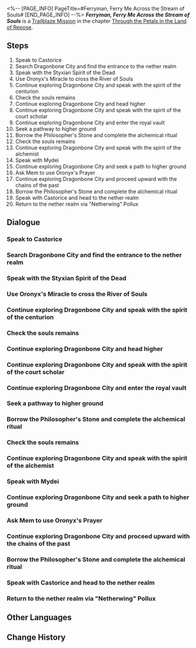 <%-- [PAGE_INFO]
PageTitle=#Ferryman, Ferry Me Across the Stream of Souls#
[END_PAGE_INFO] --%>
{{Stub|Dialogue.}}
{{Mission Infobox
|id            = 1040307
|title         = 
|image         = Mission Ferryman, Ferry Me Across the Stream of Souls.png{{subst:void|<!--$UPLOAD:<<SpriteOutput/Chronicle/1040307.png>-<Mission Ferryman, Ferry Me Across the Stream of Souls.png>-<Fate's Atlas Images>>-->}}
|type          = Trailblaze
|event_name    = 
|chapter       = Through the Petals in the Land of Repose
|requirements  = [[Trailblaze Mission]] ''[[Pathstrider, Set Sail Upon the River of Souls]]'' completed
|summary       = In Styxia, you and Castorice witnessed the tormented souls trapped between life and death, victims of Amphoreus' broken cycle. As your journey deepened, Castorice learned from ghosts the tale of a stranded Netherwing and a girl that would bring death. It became clear that {{Rubi|Thanatos|Death Titan}} had perished in the River of Souls in a bid to revive his sister, while Castorice herself was the girl of death. With help, you and Castorice forged an alchemy matrix atop the tower, birthing the Netherwing. As your own future dwindled, Castorice rode the dragon back to the nether realm, completing the Death trial and claiming demigodhood.
|characters    = "Netherwing" Pollux; Alchemist; Castorice; Centurion; Cipher; Court Scholar; Eulogistic Butterfly; Ghost Voice; Marketplace Merchant; Mem; Mydei; Trailblazer; Trianne; Vault Officer
|startLocation = [[Amphoreus]] - [["Dragonbone City" Styxia]]
|world         = Amphoreus
|area          = "Dragonbone City" Styxia
|prev          = Pathstrider, Set Sail Upon the River of Souls
|next          = Citizen, Listen to Those Roaring Tides
|rewards       = Trailblaze EXP*1,300; Stellar Jade*160; Refined Aether*8; Lost Crystal*8; Celestial Ambrosia*320; Lament on Stream of Souls*1 { text = ''Lament on Stream of Souls'' }; Credit*100,000
}}
'''''Ferryman, Ferry Me Across the Stream of Souls''''' is a [[Trailblaze Mission]] in the chapter [[Through the Petals in the Land of Repose]].

==Steps==
# Speak to Castorice
# Search Dragonbone City and find the entrance to the nether realm
# Speak with the Styxian Spirit of the Dead
# Use Oronyx's Miracle to cross the River of Souls
# Continue exploring Dragonbone City and speak with the spirit of the centurion
# Check the souls remains
# Continue exploring Dragonbone City and head higher
# Continue exploring Dragonbone City and speak with the spirit of the court scholar
# Continue exploring Dragonbone City and enter the royal vault
# Seek a pathway to higher ground
# Borrow the Philosopher's Stone and complete the alchemical ritual
# Check the souls remains
# Continue exploring Dragonbone City and speak with the spirit of the alchemist
# Speak with Mydei
# Continue exploring Dragonbone City and seek a path to higher ground
# Ask Mem to use Oronyx's Prayer
# Continue exploring Dragonbone City and proceed upward with the chains of the past
# Borrow the Philosopher's Stone and complete the alchemical ritual
# Speak with Castorice and head to the nether realm
# Return to the nether realm via "Netherwing" Pollux

<!--
==Gameplay Notes==

--><!--
==Trial Character==

-->
==Dialogue==
{{Stub Dialogue}}
===Speak to Castorice{{subst:void|<!--104030701-->}}===
{{Mission Description|type=trailblaze|location="Dragonbone City" Styxia|Styxia, the City-State of Dragons and Waves... At present, the River of Souls has encircled this pitiful city.<br />The Philosopher's Stone provided by Anaxagoras and the art of alchemy can summon the Titan lurking with the River of Souls, and the alchemical materials should be found in the city as well.}}
{{Dialogue Start}}
:{{tx}}
{{Dialogue End}}

===Search Dragonbone City and find the entrance to the nether realm{{subst:void|<!--104030702-->}}===
{{Dialogue Start}}
:{{tx}}
{{Dialogue End}}

===Speak with the Styxian Spirit of the Dead{{subst:void|<!--104030703-->}}===
{{Dialogue Start}}
:{{tx}}
{{Dialogue End}}

===Use Oronyx's Miracle to cross the River of Souls{{subst:void|<!--104030704-->}}===
{{Mission Description|type=trailblaze|location="Dragonbone City" Styxia|update|Styxia, the City-State of Dragons and Waves... At present, the River of Souls has encircled this pitiful city.<br />Use Oronyx's Miracle to cross the treacherous waters of the River of Souls.}}
{{Dialogue Start}}
:{{tx}}
{{Dialogue End}}

===Continue exploring Dragonbone City and speak with the spirit of the centurion{{subst:void|<!--104030706-->}}===
{{Mission Description|type=trailblaze|location="Dragonbone City" Styxia|update|Styxia, the City-State of Dragons and Waves... At present, the River of Souls has encircled this pitiful city.<br />The spirits of Anaxagoras repeatedly recount the past. They seem to be those who fell during Era Chrysea.}}
{{Dialogue Start}}
:{{tx}}
{{Dialogue End}}

===Check the souls remains{{subst:void|<!--104030707-->}}===
{{Mission Description|type=trailblaze|location="Dragonbone City" Styxia|update|Styxia, the City-State of Dragons and Waves... At present, the River of Souls has encircled this pitiful city.<br />The spirits of Anaxagoras repeatedly recount the past. They seem to be fallen who lived during Era Chrysea.<br />The remains left by these spirits seem to have a connection with alchemy and Thanatos.}}
{{Dialogue Start}}
:{{tx}}
{{Dialogue End}}

===Continue exploring Dragonbone City and head higher{{subst:void|<!--104030705-->}}===
{{Mission Description|type=trailblaze|location="Dragonbone City" Styxia|update|Styxia, the City-State of Dragons and Waves... At present, the River of Souls has encircled this pitiful city.<br />Everything points to the highest towers at Styxia. There, remains left by the great dragon linger.}}
{{Dialogue Start}}
:{{tx}}
{{Dialogue End}}

===Continue exploring Dragonbone City and speak with the spirit of the court scholar{{subst:void|<!--104030708-->}}===
{{Mission Description|type=trailblaze|location="Dragonbone City" Styxia|update|Styxia, the City-State of Dragons and Waves... At present, the River of Souls has encircled this pitiful city.<br />The spirits of Anaxagoras repeatedly recount the past. They seem to be those who fell during Era Chrysea.}}
{{Dialogue Start}}
:{{tx}}
{{Dialogue End}}

===Continue exploring Dragonbone City and enter the royal vault{{subst:void|<!--104030709-->}}===
{{Dialogue Start}}
:{{tx}}
{{Dialogue End}}

===Seek a pathway to higher ground{{subst:void|<!--104030710-->}}===
{{Mission Description|type=trailblaze|location="Dragonbone City" Styxia|update|Styxia, the City-State of Dragons and Waves... At present, the River of Souls has encircled this pitiful city.<br />Everything points to the highest towers at Styxia. There, remains left by the great dragon linger.}}
{{Dialogue Start}}
:{{tx}}
{{Dialogue End}}

===Borrow the Philosopher's Stone and complete the alchemical ritual{{subst:void|<!--104030717-->}}===
{{Mission Description|type=trailblaze|location="Dragonbone City" Styxia|update|With Anaxagoras's Philosopher's Stone, Styxia's alchemical array, and the spiritual remains in Castorice's hands, the alchemical preparations are ready.<br />According to data from the Grove, "All things come into being through the combination of the Four Roots and perish with their separation." Complete the alchemical array and summon the Titan.}}
{{Dialogue Start}}
:{{tx}}
{{Dialogue End}}

===Check the souls remains{{subst:void|<!--104030711-->}}===
{{Mission Description|type=trailblaze|location="Dragonbone City" Styxia|update|Styxia, the City-State of Dragons and Waves... At present, the River of Souls has encircled this pitiful city.<br />The spirits of Anaxagoras repeatedly recount the past. They seem to be fallen who lived during Era Chrysea.<br />The remains left by these spirits seem to have a connection with alchemy and Thanatos.}}
{{Dialogue Start}}
:{{tx}}
{{Dialogue End}}

===Continue exploring Dragonbone City and speak with the spirit of the alchemist{{subst:void|<!--104030719-->}}===
{{Mission Description|type=trailblaze|location="Dragonbone City" Styxia|update|Styxia, the City-State of Dragons and Waves... At present, the River of Souls has encircled this pitiful city.<br />Everything points to the highest towers at Styxia. There, remains left by the great dragon linger.}}
{{Dialogue Start}}
:{{tx}}
{{Dialogue End}}

===Speak with Mydei{{subst:void|<!--104030713-->}}===
{{Mission Description|type=trailblaze|location="Dragonbone City" Styxia|update|Styxia, the City-State of Dragons and Waves... At present, the River of Souls has encircled this pitiful city.<br />Illusions of Mydei's soul seem to have appeared on the banks of the River of Souls as he slaughters his way out of the nether realm.}}
{{Dialogue Start}}
:{{tx}}
{{Dialogue End}}

===Continue exploring Dragonbone City and seek a path to higher ground{{subst:void|<!--104030714-->}}===
{{Mission Description|type=trailblaze|location="Dragonbone City" Styxia|update|Styxia, the City-State of Dragons and Waves... At present, the River of Souls has encircled this pitiful city.<br />Everything points to the highest towers at Styxia. There, remains left by the great dragon linger.}}
{{Dialogue Start}}
:{{tx}}
{{Dialogue End}}

===Ask Mem to use Oronyx's Prayer{{subst:void|<!--104030715-->}}===
{{Mission Description|type=trailblaze|location="Dragonbone City" Styxia|update|Styxia, the City-State of Dragons and Waves... At present, the River of Souls has encircled this pitiful city.<br />The path ahead has been severed. Mem, capable of flying and using Oronyx's Miracle, has restored the Miracle Orb in a distant tower.}}
{{Dialogue Start}}
:{{tx}}
{{Dialogue End}}

===Continue exploring Dragonbone City and proceed upward with the chains of the past{{subst:void|<!--104030716-->}}===
{{Mission Description|type=trailblaze|location="Dragonbone City" Styxia|update|Styxia, the City-State of Dragons and Waves... At present, the River of Souls has encircled this pitiful city.<br />Everything points to the highest towers at Styxia. There, remains left by the great dragon linger.}}
{{Dialogue Start}}
:{{tx}}
{{Dialogue End}}

===Borrow the Philosopher's Stone and complete the alchemical ritual{{subst:void|<!--104030722-->}}===
{{Mission Description|type=trailblaze|location="Dragonbone City" Styxia|update|With Anaxagoras's Philosopher's Stone, Styxia's alchemical array, and the spiritual remains in Castorice's hands, the alchemical preparations are ready.<br />According to data from the Grove, "All things come into being through the combination of the Four Roots and perish with their separation." Complete the alchemical array and summon the Titan.}}
{{Dialogue Start}}
:{{tx}}
{{Dialogue End}}

===Speak with Castorice and head to the nether realm{{subst:void|<!--104030723-->}}===
{{Mission Description|type=trailblaze|location="Dragonbone City" Styxia|update|The remains of Netherwing forged by the River of Souls. It carries Castorice to a shore none could cross.<br />Before Castorice makes her move, speak with her again.}}
{{Dialogue Start}}
:{{tx}}
{{Dialogue End}}

===Return to the nether realm via "Netherwing" Pollux{{subst:void|<!--104030725-->}}===
{{Mission Description|type=trailblaze|location="Dragonbone City" Styxia|update|The remains of Netherwing forged by the River of Souls. It carries Castorice to a shore none could cross.<br />The twins will soon reunite at the other shore.}}
{{Dialogue Start}}
:{{tx}}
{{Dialogue End}}

==Other Languages==
{{Other Languages
|en   = Ferryman, Ferry Me Across the Stream of Souls
|zhs  = 摇船啊，请载我横渡冥流
|zht  = 搖船啊，請載我橫渡冥流
|ja   = 渡船よ、ステュクスの向こうへと運べ
|ko   = 나아가는 배여, 날 태우고 저승을 건너다오
|es   = Barquero, llévame a cruzar el río Estigia
|fr   = Ô passeur, emmène-moi sur le fleuve de l'Au-delà
|ru   = О лодочник, переправь меня через поток
|th   = ฝีพายเอ๋ย โปรดพาข้าข้ามธารอนธการ
|vi   = Thuyền Ơi, Hãy Đưa Tôi Vượt Qua Dòng Chảy Âm Giới
|de   = O Fährmann, bringe mich über den Strom der Seelen
|id   = Kapal Bergoyang, Bawalah Aku Menyeberangi Arus Jiwa
|pt   = Barqueiro, Me Leve Pela Corrente das Almas
}}

==Change History==
{{Change History|3.2}}
